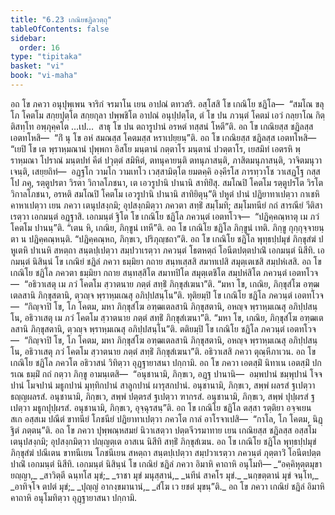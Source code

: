 ```yaml
---
title: "6.23 เกณิยชฏิลวตฺถุ"
tableOfContents: false
sidebar:
  order: 16
type: "tipitaka"
basket: "vi"
book: "vi-maha"
---
```



<DynamicBreadcrumb />

<Division number="300" book="vi-maha">

<Paragraph number="1353" book="vi-maha">
อถ โข ภควา อนุปุพฺเพน จาริกํ จรมาโน เยน อาปณํ ตทวสริ. อสฺโสสิ โข เกณิโย ชฏิโล—  “สมโณ ขลุ โภ โคตโม สกฺยปุตฺโต สกฺยกุลา ปพฺพชิโต อาปณํ อนุปฺปตฺโต, ตํ โข ปน ภวนฺตํ โคตมํ เอวํ กลฺยาโณ กิตฺติสทฺโท อพฺภุคฺคโต …เป…  สาธุ โข ปน ตถารูปานํ อรหตํ ทสฺสนํ โหตี”ติ. อถ โข เกณิยสฺส ชฏิลสฺส เอตทโหสิ—  “กิํ นุ โข อหํ สมณสฺส โคตมสฺส หราเปยฺยนฺ”ติ. อถ โข เกณิยสฺส ชฏิลสฺส เอตทโหสิ—  “เยปิ โข เต พฺราหฺมณานํ ปุพฺพกา อิสโย มนฺตานํ กตฺตาโร มนฺตานํ ปวตฺตาโร, เยสมิทํ เอตรหิ พฺราหฺมณา โปราณํ มนฺตปทํ คีตํ ปวุตฺตํ สมิหิตํ, ตทนุคายนฺติ ตทนุภาสนฺติ, ภาสิตมนุภาสนฺติ, วาจิตมนุวาเจนฺติ, เสยฺยถิทํ—  อฏฺฐโก วามโก วามเทโว เวสฺสามิตฺโต ยมตคฺคิ องฺคีรโส ภารทฺวาโช วาเสฏฺโฐ กสฺสโป ภคุ, รตฺตูปรตา วิรตา วิกาลโภชนา, เต เอวรูปานิ ปานานิ สาทิยิํสุ. สมโณปิ โคตโม รตฺตูปรโต วิรโต วิกาลโภชนา, อรหติ สมโณปิ โคตโม เอวรูปานิ ปานานิ สาทิยิตุนฺ”ติ ปหูตํ ปานํ ปฏิยาทาเปตฺวา กาเชหิ คาหาเปตฺวา เยน ภควา เตนุปสงฺกมิ; อุปสงฺกมิตฺวา ภควตา สทฺธิํ สมฺโมทิ; สมฺโมทนียํ กถํ สารณียํ วีติสาเรตฺวา เอกมนฺตํ อฏฺฐาสิ. เอกมนฺตํ ฐิโต โข เกณิโย ชฏิโล ภควนฺตํ เอตทโวจ—  “ปฏิคฺคณฺหาตุ เม ภวํ โคตโม ปานนฺ”ติ. “เตน หิ, เกณิย, ภิกฺขูนํ เทหี”ติ. อถ โข เกณิโย ชฏิโล ภิกฺขูนํ เทติ. ภิกฺขู กุกฺกุจฺจายนฺตา น ปฏิคฺคณฺหนฺติ. “ปฏิคฺคณฺหถ, ภิกฺขเว, ปริภุญฺชถา”ติ. อถ โข เกณิโย ชฏิโล พุทฺธปฺปมุขํ ภิกฺขุสํฆํ ปหูเตหิ ปาเนหิ สหตฺถา สนฺตปฺเปตฺวา สมฺปวาเรตฺวา ภควนฺตํ โธตหตฺถํ โอนีตปตฺตปาณิํ เอกมนฺตํ นิสีทิ. เอกมนฺตํ นิสินฺนํ โข เกณิยํ ชฏิลํ ภควา ธมฺมิยา กถาย สนฺทเสฺสสิ สมาทเปสิ สมุตฺเตเชสิ สมฺปหํเสสิ. อถ โข เกณิโย ชฏิโล ภควตา ธมฺมิยา กถาย สนฺทสฺสิโต สมาทปิโต สมุตฺเตชิโต สมฺปหํสิโต ภควนฺตํ เอตทโวจ—  “อธิวาเสตุ เม ภวํ โคตโม สฺวาตนาย ภตฺตํ สทฺธิํ ภิกฺขุสํเฆนา”ติ. “มหา โข, เกณิย, ภิกฺขุสํโฆ อฑฺฒเตลสานิ ภิกฺขุสตานิ, ตฺวญฺจ พฺราหฺมเณสุ อภิปฺปสนฺโน”ติ.
</Paragraph>

<Paragraph number="1354" book="vi-maha">
ทุติยมฺปิ โข เกณิโย ชฏิโล ภควนฺตํ เอตทโวจ—  “กิญฺจาปิ โข, โภ โคตม, มหา ภิกฺขุสํโฆ อฑฺฒเตลสานิ ภิกฺขุสตานิ, อหญฺจ พฺราหฺมเณสุ อภิปฺปสนฺโน, อธิวาเสตุ เม ภวํ โคตโม สฺวาตนาย ภตฺตํ สทฺธิํ ภิกฺขุสํเฆนา”ติ. “มหา โข, เกณิย, ภิกฺขุสํโฆ อฑฺฒเตลสานิ ภิกฺขุสตานิ, ตฺวญฺจ พฺราหฺมเณสุ อภิปฺปสนฺโน”ติ. ตติยมฺปิ โข เกณิโย ชฏิโล ภควนฺตํ เอตทโวจ—  “กิญฺจาปิ โข, โภ โคตม, มหา ภิกฺขุสํโฆ อฑฺฒเตลสานิ ภิกฺขุสตานิ, อหญฺจ พฺราหฺมเณสุ อภิปฺปสนฺโน, อธิวาเสตุ ภวํ โคตโม สฺวาตนาย ภตฺตํ สทฺธิํ ภิกฺขุสํเฆนา”ติ. อธิวาเสสิ ภควา ตุณฺหีภาเวน. อถ โข เกณิโย ชฏิโล ภควโต อธิวาสนํ วิทิตฺวา อุฏฺฐายาสนา ปกฺกามิ.
</Paragraph>

<Paragraph number="1355" book="vi-maha">
อถ โข ภควา เอตสฺมิํ นิทาเน เอตสฺมิํ ปกรเณ ธมฺมิํ กถํ กตฺวา ภิกฺขู อามนฺเตสิ—  “อนุชานามิ, ภิกฺขเว, อฏฺฐ ปานานิ—  อมฺพปานํ ชมฺพุปานํ โจจปานํ โมจปานํ มธูกปานํ มุทฺทิกปานํ สาลูกปานํ ผารุสกปานํ. อนุชานามิ, ภิกฺขเว, สพฺพํ ผลรสํ ฐเปตฺวา ธญฺญผลรสํ. อนุชานามิ, ภิกฺขเว, สพฺพํ ปตฺตรสํ ฐเปตฺวา ฑากรสํ. อนุชานามิ, ภิกฺขเว, สพฺพํ ปุปฺผรสํ ฐเปตฺวา มธูกปุปฺผรสํ. อนุชานามิ, ภิกฺขเว, อุจฺฉุรสนฺ”ติ.
</Paragraph>

<Paragraph number="1356" book="vi-maha">
อถ โข เกณิโย ชฏิโล ตสฺสา รตฺติยา อจฺจเยน สเก อสฺสเม ปณีตํ ขาทนียํ โภชนียํ ปฏิยาทาเปตฺวา ภควโต กาลํ อาโรจาเปสิ—  “กาโล, โภ โคตม, นิฏฺฐิตํ ภตฺตนฺ”ติ. อถ โข ภควา ปุพฺพณฺหสมยํ นิวาเสตฺวา ปตฺตจีวรมาทาย เยน เกณิยสฺส ชฏิลสฺส อสฺสโม เตนุปสงฺกมิ; อุปสงฺกมิตฺวา ปญฺญตฺเต อาสเน นิสีทิ สทฺธิํ ภิกฺขุสํเฆน. อถ โข เกณิโย ชฏิโล พุทฺธปฺปมุขํ ภิกฺขุสํฆํ ปณีเตน ขาทนีเยน โภชนีเยน สหตฺถา สนฺตปฺเปตฺวา สมฺปวาเรตฺวา ภควนฺตํ ภุตฺตาวิํ โอนีตปตฺตปาณิํ เอกมนฺตํ นิสีทิ. เอกมนฺตํ นิสินฺนํ โข เกณิยํ ชฏิลํ ภควา อิมาหิ คาถาหิ อนุโมทิ—
</Paragraph>

<Paragraph number="1357" type="verses" book="vi-maha">
_“อคฺคิหุตฺตมุขา ยญฺญา,_  
_สาวิตฺตี ฉนฺทโส มุขํ;_  
_ราชา มุขํ มนุสฺสานํ,_  
_นทีนํ สาคโร มุขํ._  

</Paragraph>

<Paragraph number="1358" type="verses" book="vi-maha">
_นกฺขตฺตานํ มุขํ จนฺโท,_  
_อาทิจฺโจ ตปตํ มุขํ;_  
_ปุญฺญํ อากงฺขมานานํ,_  
_สํโฆ เว ยชตํ มุขนฺ”ติ._  

</Paragraph>

<Paragraph number="1359" book="vi-maha">
อถ โข ภควา เกณิยํ ชฏิลํ อิมาหิ คาถาหิ อนุโมทิตฺวา อุฏฺฐายาสนา ปกฺกามิ.
</Paragraph>
</Division>